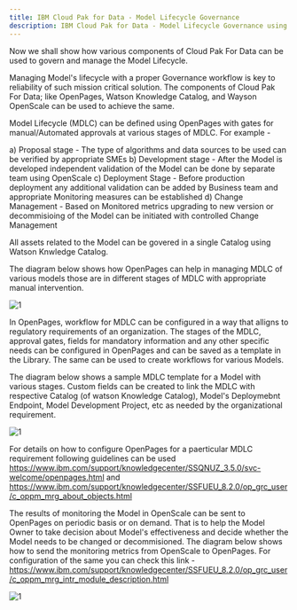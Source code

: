 ```yaml
---
title: IBM Cloud Pak for Data - Model Lifecycle Governance
description: IBM Cloud Pak for Data - Model Lifecycle Governance using OpenPages
---
```


Now we shall show how various components of Cloud Pak For Data can be used to govern and manage the Model Lifecycle. 

Managing Model's lifecycle with a proper Governance workflow is key to reliability of such mission critical solution. The components of Cloud Pak For Data; like OpenPages, Watson Knowledge Catalog, and Wayson OpenScale can be used to achieve the same.

Model Lifecycle (MDLC) can be defined using OpenPages with gates for manual/Automated approvals at various stages of MDLC. For example - 

a) Proposal stage - The type of algorithms and data sources to be used can be verified by appropriate SMEs
b) Development stage - After the Model is developed independent validation of the Model can be done by separate team using OpenScale
c) Deployment Stage - Before production deployment any additional validation can be added by Business team and appropriate Monitoring measures can be established
d) Change Management - Based on Monitored metrics upgrading to new version or decommisioing of the Model can be initiated with controlled Change Management

All assets related to the Model can be govered in a single Catalog using Watson Knwledge Catalog.

The diagram below shows how OpenPages can help in managing MDLC of various models those are in different stages of MDLC with appropriate manual intervention.

 ![1](./images/OpnPagesOverview.png)


In OpenPages, workflow for MDLC can be configured in a way that alligns to regulatory requirements of an organization. The stages of the MDLC, approval gates, fields for mandatory information and any other specific needs can be configured in OpenPages and can be saved as a template in the Library. The same can be used to create workflows for various Models.

The diagram below shows a sample MDLC template for a Model with various stages. Custom fields can be created to link the MDLC with respective Catalog (of watson Knowledge Catalog), Model's Deploymebnt Endpoint, Model Development Project, etc as needed by the organizational requirement.

![1](./images/OpenPagesModel.png)

For details on how to configure OpenPages for a paerticular MDLC requirement following guidelines can be used https://www.ibm.com/support/knowledgecenter/SSQNUZ_3.5.0/svc-welcome/openpages.html and https://www.ibm.com/support/knowledgecenter/SSFUEU_8.2.0/op_grc_user/c_oppm_mrg_about_objects.html

The results of monitoring the Model in OpenScale can be sent to OpenPages on periodic basis or on demand. That is to help the Model Owner to take decision about Model's effectiveness and decide whether the Model needs to be changed or decommisioned. The diagram below shows how to send the monitoring metrics from OpenScale to OpenPages. For configuration of the same you can check this link - https://www.ibm.com/support/knowledgecenter/SSFUEU_8.2.0/op_grc_user/c_oppm_mrg_intr_module_description.html

![1](./images/OpenScale2OpenPages.png)



